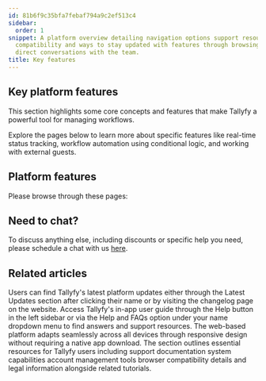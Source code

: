 ```yaml
---
id: 81b6f9c35bfa7febaf794a9c2ef513c4
sidebar:
  order: 1
snippet: A platform overview detailing navigation options support resources device
  compatibility and ways to stay updated with features through browsing pages or scheduling
  direct conversations with the team.
title: Key features
---
```


## Key platform features

This section highlights some core concepts and features that make Tallyfy a powerful tool for managing workflows.

Explore the pages below to learn more about specific features like real-time status tracking, workflow automation using conditional logic, and working with external guests.

## Platform features

Please browse through these pages:



<PageTree />


## Need to chat?

To discuss anything else, including discounts or specific help you need, please schedule a chat with us [here](https://tallyfy.com/booking/).


## Related articles
<CardGrid>
<LinkTitleCard header="<b>Miscellaneous > Stay updated with Tallyfy's latest features</b>" href="/products/pro/miscellaneous/how-can-i-stay-updated-with-tallyfys-latest-features/" > Users can find Tallyfy's latest platform updates either through the Latest Updates section after clicking their name or by visiting the changelog page on the website. </LinkTitleCard>
<LinkTitleCard header="<b>Support > In-app user guide</b>" href="/products/pro/miscellaneous/support/how-to-access-the-tallyfy-user-guide/" > Access Tallyfy's in-app user guide through the Help button in the left sidebar or via the Help and FAQs option under your name dropdown menu to find answers and support resources. </LinkTitleCard>
<LinkTitleCard header="<b>Miscellaneous > Tallyfy on mobile devices</b>" href="/products/pro/miscellaneous/does-tallyfy-work-on-all-devices/" > The web-based platform adapts seamlessly across all devices through responsive design without requiring a native app download. </LinkTitleCard>
<LinkTitleCard header="<b>Pro > Miscellaneous</b>" href="/products/pro/miscellaneous/" > The section outlines essential resources for Tallyfy users including support documentation system capabilities account management tools browser compatibility details and legal information alongside related tutorials. </LinkTitleCard>
</CardGrid>